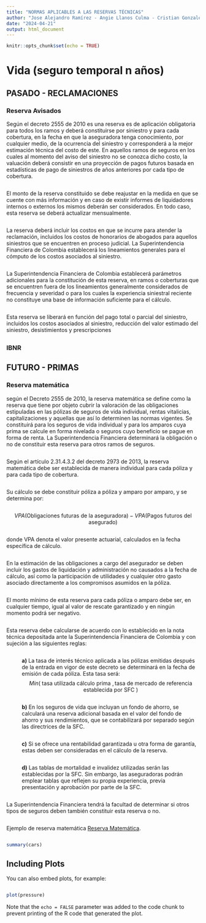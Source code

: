 ```yaml
---
title: "NORMAS APLICABLES A LAS RESERVAS TÉCNICAS"
author: "Jose Alejandro Ramírez - Angie Llanos Culma - Cristian Gonzalez Morales"
date: "2024-04-21"
output: html_document
---
```

<style>
p {
  margin-bottom: 2em;
}
</style>

```r
knitr::opts_chunk$set(echo = TRUE)
```

#  Vida (seguro temporal n años)

## PASADO - RECLAMACIONES

### Reserva Avisados


Según el decreto 2555 de 2010 es una reserva es de aplicación obligatoria para todos los ramos y deberá constituirse por siniestro y para cada cobertura, en la fecha en que la aseguradora tenga conocimiento, por cualquier medio, de la ocurrencia del siniestro y corresponderá a la mejor estimación técnica del costo de este. En aquellos ramos de seguros en los cuales al momento del aviso del siniestro no se conozca dicho costo, la valuación deberá consistir en una proyección de pagos futuros basada en estadísticas de pago de siniestros de años anteriores por cada tipo de cobertura.


El monto de la reserva constituido se debe reajustar en la medida en que se cuente con más información y en caso de existir informes de liquidadores internos o externos los mismos deberán ser considerados. En todo caso, esta reserva se deberá actualizar mensualmente.


La reserva deberá incluir los costos en que se incurre para atender la reclamación, incluidos los costos de honorarios de abogados para aquellos siniestros que se encuentren en proceso judicial. La Superintendencia Financiera de Colombia establecerá los lineamientos generales para el cómputo de los costos asociados al siniestro.


La Superintendencia Financiera de Colombia establecerá parámetros adicionales para la constitución de esta reserva, en ramos o coberturas que se encuentren fuera de los lineamientos generalmente considerados de frecuencia y severidad o para los cuales la experiencia siniestral reciente no constituye una base de información suficiente para el cálculo.  


Esta reserva se liberará en función del pago total o parcial del siniestro, incluidos los costos asociados al siniestro, reducción del valor estimado del siniestro, desistimientos y prescripciones



### IBNR


## FUTURO - PRIMAS


### Reserva matemática


según el Decreto 2555 de 2010, la reserva matemática se define como la reserva que tiene por objeto cubrir la valoración de las obligaciones estipuladas en las pólizas de seguros de vida individual, rentas vitalicias, capitalizaciones y aquellas que así lo determinen las normas vigentes. Se constituirá para los seguros de vida individual y para los amparos cuya prima se calcule en forma nivelada o seguros cuyo beneficio se pague en forma de renta. La Superintendencia Financiera determinará la obligación o no de constituir esta reserva para otros ramos de seguros.


Según el artículo 2.31.4.3.2 del decreto 2973 de 2013, la reserva matemática debe ser establecida de manera individual para cada póliza y para cada tipo de cobertura. 


Su cálculo se debe constituir póliza a póliza y amparo por amparo, y se determina por:


$$
VPA( \text{Obligaciones futuras de la aseguradora} ) - VPA( \text{Pagos futuros del asegurado})
$$

donde VPA denota el valor presente actuarial, calculados en la fecha específica de cálculo.  


En la estimación de las obligaciones a cargo del asegurador se deben incluir los gastos de liquidación y administración no causados a la fecha de cálculo, así como la participación de utilidades y cualquier otro gasto asociado directamente a los compromisos asumidos en la póliza.


El monto mínimo de esta reserva para cada póliza o amparo debe ser, en cualquier tiempo, igual al valor de rescate garantizado y en ningún momento podrá ser negativo.

Esta reserva debe calcularse de acuerdo con lo establecido en la nota técnica depositada ante la Superintendencia Financiera de Colombia y con sujeción a las siguientes reglas:


<p style="margin-left: 40px;">
**a)** La tasa de interés técnico aplicada a las pólizas emitidas después de la entrada en vigor de este decreto se determinará en la fecha de emisión de cada póliza. Esta tasa será:
$$
Min(\text{ tasa utilizada cálculo prima },\text{tasa de mercado de referencia establecida por SFC })
$$
</p>

<p style="margin-left: 40px;">
**b)**	En los seguros de vida que incluyan un fondo de ahorro, se calculará una reserva adicional basada en el valor del fondo de ahorro y sus rendimientos, que se contabilizará por separado según las directrices de la SFC.
</p>

<p style="margin-left: 40px;">
**c)**	Si se ofrece una rentabilidad garantizada u otra forma de garantía, estas deben ser consideradas en el cálculo de la reserva.
</p>

<p style="margin-left: 40px;">
**d)**	Las tablas de mortalidad e invalidez utilizadas serán las establecidas por la SFC. Sin embargo, las aseguradoras podrán emplear tablas que reflejen su propia experiencia, previa presentación y aprobación por parte de la SFC.
</p>


La Superintendencia Financiera tendrá la facultad de determinar si otros tipos de seguros deben también constituir esta reserva o no.


Ejemplo de reserva matemática [Reserva Matemática](R_Mat.html).







```r
summary(cars)
```

## Including Plots

You can also embed plots, for example:

```r
plot(pressure)
```

Note that the `echo = FALSE` parameter was added to the code chunk to prevent printing of the R code that generated the plot.
